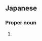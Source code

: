 ==Japanese==
{{ja-kanjitab|ひろ|やす}}

===Proper noun===
{{ja-pos|proper|ひろやす}}

# {{given name|male|lang=ja|sort=ひろやす}}